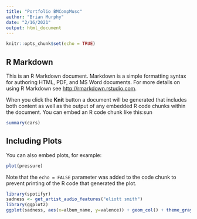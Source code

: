 ```yaml
---
title: "Portfolio BMCompMusc"
author: "Brian Murphy"
date: "2/16/2021"
output: html_document
---
```


```r
knitr::opts_chunk$set(echo = TRUE)
```

## R Markdown

This is an R Markdown document. Markdown is a simple formatting syntax for authoring HTML, PDF, and MS Word documents. For more details on using R Markdown see <http://rmarkdown.rstudio.com>.

When you click the **Knit** button a document will be generated that includes both content as well as the output of any embedded R code chunks within the document. You can embed an R code chunk like this:sun

```r
summary(cars)
```

## Including Plots

You can also embed plots, for example:

```r
plot(pressure)
```

Note that the `echo = FALSE` parameter was added to the code chunk to prevent printing of the R code that generated the plot.

```r
library(spotifyr)
sadness <- get_artist_audio_features("eliott smith")
library(ggplot2) 
ggplot(sadness, aes(x=album_name, y=valence)) + geom_col() + theme_gray() + ggtitle("valence of Elliott Smith's albums")
```

